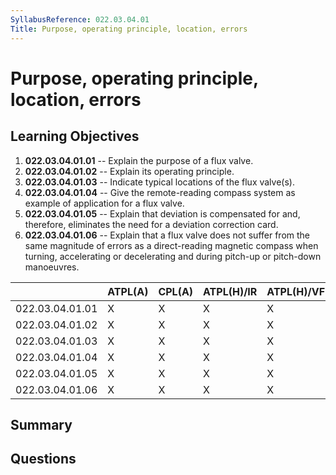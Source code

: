 ```yaml
---
SyllabusReference: 022.03.04.01
Title: Purpose, operating principle, location, errors
---
```


# Purpose, operating principle, location, errors

## Learning Objectives

1. **022.03.04.01.01** -- Explain the purpose of a flux valve.
2. **022.03.04.01.02** -- Explain its operating principle.
3. **022.03.04.01.03** -- Indicate typical locations of the flux valve(s).
4. **022.03.04.01.04** -- Give the remote-reading compass system as example of
   application for a flux valve.
5. **022.03.04.01.05** -- Explain that deviation is compensated for and,
   therefore, eliminates the need for a deviation correction card.
6. **022.03.04.01.06** -- Explain that a flux valve does not suffer from the
   same magnitude of errors as a direct-reading magnetic compass when turning,
   accelerating or decelerating and during pitch-up or pitch-down manoeuvres.

|                 | ATPL(A) | CPL(A) | ATPL(H)/IR | ATPL(H)/VFR | CPL(H) | IR  | CBIR(A) |
| --------------- | ------- | ------ | ---------- | ----------- | ------ | --- | ------- |
| 022.03.04.01.01 | X       | X      | X          | X           | X      | X   |         |
| 022.03.04.01.02 | X       | X      | X          | X           | X      | X   |         |
| 022.03.04.01.03 | X       | X      | X          | X           | X      | X   |         |
| 022.03.04.01.04 | X       | X      | X          | X           | X      | X   |         |
| 022.03.04.01.05 | X       | X      | X          | X           | X      | X   |         |
| 022.03.04.01.06 | X       | X      | X          | X           | X      | X   |         |

## Summary

## Questions
